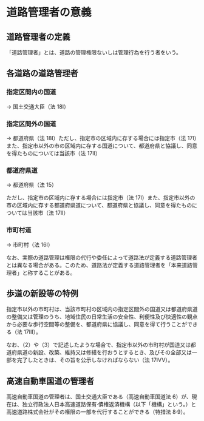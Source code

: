 
# 道路管理者の意義

## 道路管理者の定義

「道路管理者」とは、道路の管理権限ないしは管理行為を行う者をいう。

## 各道路の道路管理者

### 指定区間内の国道

→ 国土交通大臣（法 18I）

### 指定区間外の国道

→ 都道府県（法 18I）ただし、指定市の区域内に存する場合には指定市（法 17I）また、指定市以外の市の区域内に存する国道について、都道府県と協議し、同意を得たものについては当該市（法 17Ⅱ）

### 都道府県道

→ 都道府県（法 15）

ただし、指定市の区域内に存する場合には指定市（法 17I）また、指定市以外の市の区域内に存する都道府県道について、都道府県と協議し、同意を得たものについては当該市（法 17Ⅱ）

### 市町村道

→ 市町村（法 16I）

なお、実際の道路管理は権限の代行や委任によって道路法が定義する道路管理者とは異なる場合がある。このため、道路法が定義する道路管理者を「本来道路管理者」と称することがある。

## 歩道の新設等の特例

指定市以外の市町村は、当該市町村の区域内の指定区間外の国道又は都道府県道の整備又は管理のうち、地域住民の日常生活の安全性、利便性及び快適性の観点から必要な歩行空間等の整備を、都道府県に協議し、同意を得て行うことができる（法 17Ⅲ）。

なお、（2）や（3）で記述したような場合で、指定市以外の市町村が国道又は都道府県道の新設、改築、維持又は修繕を行おうとするとき、及びその全部又は一部を完了したときは、その旨を公示しなければならない（法 17ⅣV）。

## 高速自動車国道の管理者

高速自動車国道の管理者は、国土交通大臣である（高速自動車国道法 6）が、現在は、独立行政法人日本高速道路保有·債権返済機構（以下「機構」という。）と高速道路株式会社がその権限の一部を代行することができる（特措法 8·9）。
